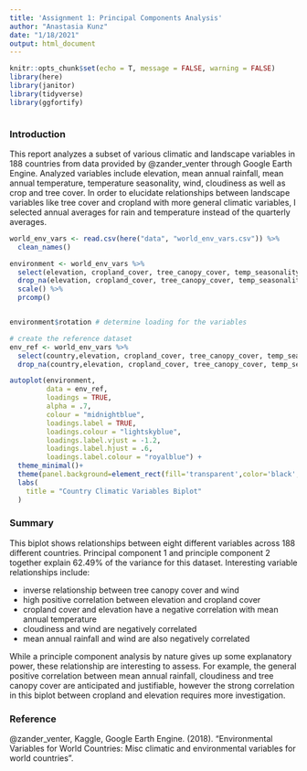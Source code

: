 ```yaml
---
title: 'Assignment 1: Principal Components Analysis'
author: "Anastasia Kunz"
date: "1/18/2021"
output: html_document
---
```


```r
knitr::opts_chunk$set(echo = T, message = FALSE, warning = FALSE)
library(here)
library(janitor)
library(tidyverse)
library(ggfortify)



```

### Introduction

This report analyzes a subset of various climatic and landscape variables in 188 countries from data provided by @zander_venter through Google Earth Engine. Analyzed variables include elevation, mean annual rainfall, mean annual temperature, temperature seasonality, wind, cloudiness as well as crop and tree cover. In order to elucidate relationships between landscape variables like tree cover and cropland with more general climatic variables, I selected annual averages for rain and temperature instead of the quarterly averages. 


```r
world_env_vars <- read.csv(here("data", "world_env_vars.csv")) %>% 
  clean_names()

environment <- world_env_vars %>% 
  select(elevation, cropland_cover, tree_canopy_cover, temp_seasonality, rain_mean_annual, temp_mean_annual, wind, cloudiness) %>% 
  drop_na(elevation, cropland_cover, tree_canopy_cover, temp_seasonality, rain_mean_annual, temp_mean_annual, wind, cloudiness) %>% 
  scale() %>% 
  prcomp()


environment$rotation # determine loading for the variables

# create the reference dataset
env_ref <- world_env_vars %>% 
  select(country,elevation, cropland_cover, tree_canopy_cover, temp_seasonality, rain_mean_annual, temp_mean_annual, wind, cloudiness) %>% 
  drop_na(country,elevation, cropland_cover, tree_canopy_cover, temp_seasonality, rain_mean_annual, temp_mean_annual, wind, cloudiness)

autoplot(environment,
         data = env_ref,
         loadings = TRUE,
         alpha = .7,
         colour = "midnightblue",
         loadings.label = TRUE,
         loadings.colour = "lightskyblue",
         loadings.label.vjust = -1.2,
         loadings.label.hjust = .6,
         loadings.label.colour = "royalblue") +
  theme_minimal()+
  theme(panel.background=element_rect(fill='transparent',color='black',size=1), panel.grid.major = element_blank(), panel.grid.minor = element_blank())+
  labs(
    title = "Country Climatic Variables Biplot"
  )
```

### Summary

This biplot shows relationships between eight different variables across 188 different countries. Principal component 1 and principle component 2 together explain 62.49% of the variance for this dataset. Interesting variable relationships include:

- inverse relationship between tree canopy cover and wind
- high positive correlation between elevation and cropland cover
- cropland cover and elevation have a negative correlation with mean annual temperature
- cloudiness and wind are negatively correlated
- mean annual rainfall and wind are also negatively correlated

While a principle component analysis by nature gives up some explanatory power, these relationship are interesting to assess. For example, the general positive correlation between mean annual rainfall, cloudiness and tree canopy cover are anticipated and justifiable, however the strong correlation in this biplot between cropland and elevation requires more investigation.


### Reference
@zander_venter, Kaggle, Google Earth Engine. (2018). "Environmental Variables for World Countries: Misc climatic and environmental variables for world countries".


